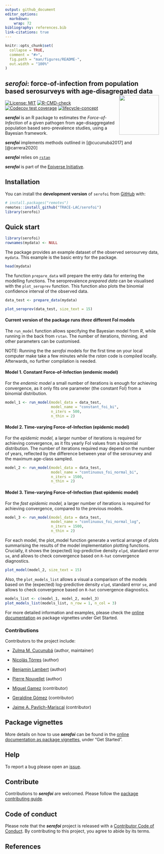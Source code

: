 ```yaml
---
output: github_document
editor_options: 
  markdown: 
    wrap: 72
bibliography: references.bib
link-citations: true
---
```


```r
knitr::opts_chunk$set(
  collapse = TRUE,
  comment = "#>",
  fig.path = "man/figures/README-",
  out.width = "100%"
)
```

## *serofoi*: force-of-infection from population based serosurveys with age-disagregated data <img src="man/figures/serofoi-logo.png" align="right" width="130"/>

<!-- badges: start -->

[![License:
MIT](https://img.shields.io/badge/License-MIT-yellow.svg)](https://opensource.org/licenses/MIT)
[![R-CMD-check](https://github.com/TRACE-LAC/serofoi/actions/workflows/R-CMD-check.yaml/badge.svg)](https://github.com/TRACE-LAC/serofoi/actions/workflows/R-CMD-check.yaml)
[![Codecov test
coverage](https://codecov.io/gh/TRACE-LAC/serofoi/branch/bugfixes-jaime/graph/badge.svg)](https://github.com/TRACE-LAC/serofoi?branch=bugfixes-jaime)
[![lifecycle-concept](https://raw.githubusercontent.com/reconverse/reconverse.github.io/master/images/badge-concept.svg)](https://www.reconverse.org/lifecycle.html#concept)

<!-- badges: end -->

***serofoi*** is an R package to estimates the *Force-of-Infection* of a
given pathogen from age-disaggregated population based sero-prevalence
studies, using a Bayesian framework.

***serofoi*** implements methods outlined in [@cucunubá2017] and
[@carrera2020]

***serofoi*** relies on
[`rstan`](https://mc-stan.org/users/interfaces/rstan)

***serofoi*** is part of the [Epiverse
Initiative](https://data.org/initiatives/epiverse/).

## Installation

You can install the **development version** of `serofoi` from
[GitHub](https://github.com/) with:

``` r
# install.packages("remotes")
remotes::install_github("TRACE-LAC/serofoi")
library(serofoi)
```

## Quick start

```r
library(serofoi)
rownames(mydata) <- NULL 

```

The package provides an example dataset of the observed serosurvey data,
`mydata`. This example is the basic entry for the package.

```r
head(mydata)

```

The function `prepare_data` will prepare the entry data for entering the
modelling functions. The seroprevalence *prepared data* can be
visualised with the `plot_seroprev` function. This function also plots
the binomial confidence interval of the observed data.

```r

data_test <- prepare_data(mydata)

plot_seroprev(data_test, size_text = 15)

```

#### Current version of the package runs ***three*** different FoI models

The `run_model` function allows specifying the Bayesian model from *R*,
while running in the back from `rstan`. The number of iterations,
thinning, and other parameters can be customised.

::: {.alert .alert-primary}
NOTE: Running the the *serofoi* models for the first time on your local
computer make take a few minutes while the *rstan* code is compiled
locally. Afterwards, no further compilation is needed.
:::

#### Model 1. Constant Force-of-Infection (endemic model)

For the *endemic model* a small number of iterations is enough for
achieving convergence, as it only fits one parameter (the constant FoI)
from a binomial distribution.

```r
model_1 <- run_model(model_data = data_test,
                     model_name = "constant_foi_bi",
                     n_iters = 500, 
                     n_thin = 2)

```

#### Model 2. Time-varying Force-of-Infection (epidemic model)

For the *epidemic model,* a larger number of iterations is required for
achieving convergence, as it fits yearly FoI values from a binomial
distribution. The number of iterations required may depend on the number
of years, reflected by the difference between year of the serosurvey and
the maximum age-class sampled.

```r
model_2 <- run_model(model_data = data_test,
                     model_name = "continuous_foi_normal_bi",
                     n_iters = 1500, 
                     n_thin = 2)
```

#### Model 3. Time-varying Force-of-Infection (fast epidemic model)

For the *fast* *epidemic model,* a larger number of iterations is
required for achieving convergence, compared to the previous models.

```r
model_3 <- run_model(model_data = data_test,
                     model_name = "continuous_foi_normal_log",
                     n_iters = 1500, 
                     n_thin = 2)
```

For each model, the plot_model function generate a vertical arrange of
plots summarising the results of the model implementation plotting
functions. Crucially, it shows the (expected) log-predictive density
`elpd`, standard error `se`, and allows to check convergence based on
`R-hat` convergence diagnostics.

```r

plot_model(model_2, size_text = 15)
```

Also, the `plot_models_list` allows a visual a comparison of the models
based on the (expected) log-predictive density `elpd`, standard error
`se`, and allows to check convergence based on `R-hat` convergence
diagnostics.

```r
models_list <- c(model_1, model_2, model_3)
plot_models_list(models_list, n_row = 1, n_col = 3)
```

For more detailed information and examples, please check the [online
documentation](https://epiverse-trace.github.io/serofoi/articles) as
package vignettes under Get Started.

### Contributions

Contributors to the project include:

-   [Zulma M. Cucunubá](https://github.com/zmcucunuba) (author,
    maintainer)

-   [Nicolás Tórres](https://github.com/ntorresd) (author)

-   [Benjamin Lambert](https://ben-lambert.com/about/) (author)

-   [Pierre Nouvellet](https://github.com/pnouvellet) (author)

-   [Miguel Gamez](https://github.com/megamezl) (contributor)

-   [Geraldine Gómez](https://github.com/megamezl) (contributor)

-   [Jaime A. Pavlich-Mariscal](https://github.com/jpavlich)
    (contributor)

## Package vignettes

More details on how to use ***serofoi*** can be found in the [online
documentation as package
vignettes](https://epiverse-trace.github.io/serofoi/), under "Get
Started".

## Help

To report a bug please open an
[issue](https://github.com/epiverse-trace/serofoi/issues/new/choose).

## Contribute

Contributions to ***serofoi*** are welcomed. Please follow the [package
contributing
guide](https://github.com/epiverse-trace/serofoi/blob/main/.github/CONTRIBUTING.md).

## Code of conduct

Please note that the ***serofoi*** project is released with a
[Contributor Code of
Conduct](https://github.com/epiverse-trace/.github/blob/main/CODE_OF_CONDUCT.md).
By contributing to this project, you agree to abide by its terms.

## References

